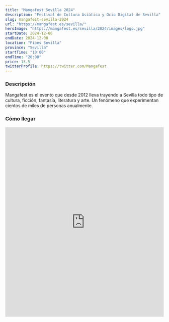 ```yaml
---
title: "Mangafest Sevilla 2024"
description: "Festival de Cultura Asiática y Ocio Digital de Sevilla"
slug: mangafest-sevilla-2024
url: "https://mangafest.es/sevilla/"
heroImage: "https://mangafest.es/sevilla/2024/images/logo.jpg"
startDate: 2024-12-06
endDate: 2024-12-08
location: "Fibes Sevilla"
province: "Sevilla"
startTime: "10:00"
endTime: "20:00"
price: 13.5
twitterProfile: https://twitter.com/Mangafest
---
```


### Descripción 

Mangafest es el evento que desde 2012 lleva trayendo a Sevilla todo tipo de cultura, ficción, fantasía, literatura y arte. Un fenómeno que experimentan cientos de miles de personas anualmente.

### Cómo llegar

<iframe src="https://www.google.com/maps/embed?pb=!1m18!1m12!1m3!1d3169.380601572454!2d-5.93464358425441!3d37.40447797982848!2m3!1f0!2f0!3f0!3m2!1i1024!2i768!4f13.1!3m3!1m2!1s0xd1268d2c0630a2d%3A0x748ebc1be6e4508f!2sFibes+-+Palacio+de+Congresos+y+Exposiciones!5e0!3m2!1ses!2ses!4v1536672046577" width="100%" height="600" frameborder="0" style="border:0" allowfullscreen></iframe>
